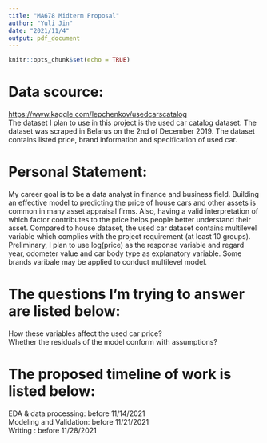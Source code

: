 ```yaml
---
title: "MA678 Midterm Proposal"
author: "Yuli Jin"
date: "2021/11/4"
output: pdf_document
---
```


```r
knitr::opts_chunk$set(echo = TRUE)
```

# Data scource: 
[https://www.kaggle.com/lepchenkov/usedcarscatalog](https://www.kaggle.com/lepchenkov/usedcarscatalog)    
The dataset I plan to use in this project is the used car catalog dataset. The dataset was scraped in Belarus on the 2nd of December 2019. The dataset contains listed price, brand information and specification of used car.    
\vspace{1em}

# Personal Statement: 
My career goal is to be a data analyst in finance and business field. Building an effective model to predicting the price of house cars and other assets is common in many asset appraisal firms. Also, having a valid interpretation of which factor contributes to the price helps people better understand their asset. Compared to house dataset, the used car dataset contains multilevel variable which complies with the project requirement (at least 10 groups). Preliminary, I plan to use log(price) as the response variable and regard year, odometer value and car body type as explanatory variable. Some brands varibale may be applied to conduct multilevel model.     
\vspace{1em}

# The questions I’m trying to answer are listed below:    
How these variables affect the used car price?    
Whether the residuals of the model conform with assumptions?    

\vspace{1em}

# The proposed timeline of work is listed below:    
EDA & data processing: before 11/14/2021    
Modeling and Validation: before 11/21/2021    
Writing : before 11/28/2021    


